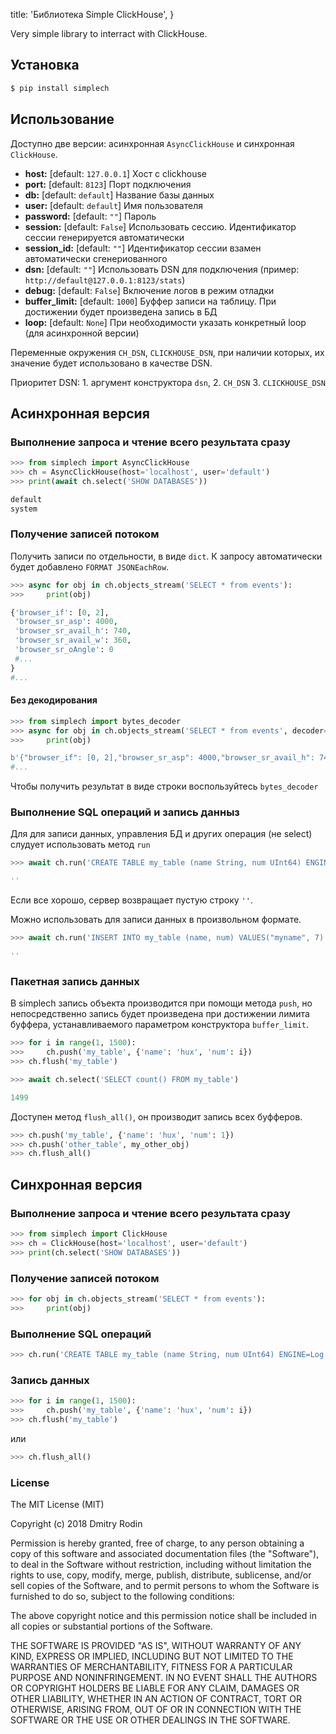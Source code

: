 
  title: 'Библиотека Simple ClickHouse',
}

Very simple library to interract with ClickHouse.

## Установка

```bash
$ pip install simplech
```

## Использование

Доступно две версии: асинхронная `AsyncClickHouse` и синхронная `ClickHouse`.

- **host:** [default: `127.0.0.1`] Хост с clickhouse
- **port:** [default: `8123`]  Порт подключения
- **db:** [default: `default`]  Название базы данных
- **user:** [default: `default`]  Имя пользователя
- **password:** [default: `""`]  Пароль
- **session:** [default: `False`] Использовать сессию. Идентификатор сессии генерируется автоматически
- **session_id:** [default: `""`] Идентификатор сессии взамен автоматически сгенериованного
- **dsn:** [default: `""`] Использовать DSN для подключения (пример: `http://default@127.0.0.1:8123/stats`)
- **debug:** [default: `False`] Включение логов в режим отладки
- **buffer_limit:** [default: `1000`] Буффер записи на таблицу. При достижении будет произведена запись в БД
- **loop:** [default: `None`] При необходимости указать конкретный loop (для асинхронной версии)

Переменные окружения `CH_DSN`, `CLICKHOUSE_DSN`, при наличии которых, их значение будет использовано в качестве DSN.

Приоритет DSN: 1. аргумент конструктора `dsn`, 2. `CH_DSN` 3. `CLICKHOUSE_DSN`

## Асинхронная версия

### Выполнение запроса и чтение всего результата сразу

```python
>>> from simplech import AsyncClickHouse
>>> ch = AsyncClickHouse(host='localhost', user='default')
>>> print(await ch.select('SHOW DATABASES'))

default
system
```

### Получение записей потоком

Получить записи по отдельности, в виде `dict`.
К запросу автоматически будет добавлено `FORMAT JSONEachRow`.

```python
>>> async for obj in ch.objects_stream('SELECT * from events'):
>>>     print(obj)

{'browser_if': [0, 2],
 'browser_sr_asp': 4000,
 'browser_sr_avail_h': 740,
 'browser_sr_avail_w': 360,
 'browser_sr_oAngle': 0
 #...
}
#...
```

#### Без декодирования

```python
>>> from simplech import bytes_decoder
>>> async for obj in ch.objects_stream('SELECT * from events', decoder=none_decoder):
>>>     print(obj)

b'{"browser_if": [0, 2],"browser_sr_asp": 4000,"browser_sr_avail_h": 740,"browser_sr_avail_w": 360,"browser_sr_oAngle": 0}'
#...
```

Чтобы получить результат в виде строки воспользуйтесь `bytes_decoder`

### Выполнение SQL операций и запись данныз

Для для записи данных, управления БД и других операция (не select) слудует использовать метод `run`

```python
>>> await ch.run('CREATE TABLE my_table (name String, num UInt64) ENGINE=Log ')

''
```

Если все хорошо, сервер возвращает пустую строку `''`.

Можно использовать для записи данных в произвольном формате.

```python
>>> await ch.run('INSERT INTO my_table (name, num) VALUES("myname", 7)')

''
```

### Пакетная запись данных

В simplech запись объекта производится при помощи метода `push`, но непосредственно запись
будет произведена при достижении лимита буффера, устанавливаемого параметром конструктора `buffer_limit`.

```python
>>> for i in range(1, 1500):
>>> 	ch.push('my_table', {'name': 'hux', 'num': i})
>>> ch.flush('my_table')

>>> await ch.select('SELECT count() FROM my_table')

1499
```

Доступен метод `flush_all()`, он производит запись всех буфферов.

```python
>>> ch.push('my_table', {'name': 'hux', 'num': 1})
>>> ch.push('other_table', my_other_obj)
>>> ch.flush_all()
```


## Синхронная версия

### Выполнение запроса и чтение всего результата сразу

```python
>>> from simplech import ClickHouse
>>> ch = ClickHouse(host='localhost', user='default')
>>> print(ch.select('SHOW DATABASES'))
```

### Получение записей потоком

```python
>>> for obj in ch.objects_stream('SELECT * from events'):
>>>     print(obj)
```

### Выполнение SQL операций

```python
>>> ch.run('CREATE TABLE my_table (name String, num UInt64) ENGINE=Log ')
```
### Запись данных

```python
>>> for i in range(1, 1500):
>>> 	ch.push('my_table', {'name': 'hux', 'num': i})
>>> ch.flush('my_table')
```

или

```python
>>> ch.flush_all()
```

### License

The MIT License (MIT)

Copyright (c) 2018 Dmitry Rodin

Permission is hereby granted, free of charge, to any person obtaining a copy
of this software and associated documentation files (the "Software"), to deal
in the Software without restriction, including without limitation the rights
to use, copy, modify, merge, publish, distribute, sublicense, and/or sell
copies of the Software, and to permit persons to whom the Software is
furnished to do so, subject to the following conditions:

The above copyright notice and this permission notice shall be included in all
copies or substantial portions of the Software.

THE SOFTWARE IS PROVIDED "AS IS", WITHOUT WARRANTY OF ANY KIND, EXPRESS OR
IMPLIED, INCLUDING BUT NOT LIMITED TO THE WARRANTIES OF MERCHANTABILITY,
FITNESS FOR A PARTICULAR PURPOSE AND NONINFRINGEMENT. IN NO EVENT SHALL THE
AUTHORS OR COPYRIGHT HOLDERS BE LIABLE FOR ANY CLAIM, DAMAGES OR OTHER
LIABILITY, WHETHER IN AN ACTION OF CONTRACT, TORT OR OTHERWISE, ARISING FROM,
OUT OF OR IN CONNECTION WITH THE SOFTWARE OR THE USE OR OTHER DEALINGS IN THE
SOFTWARE.


